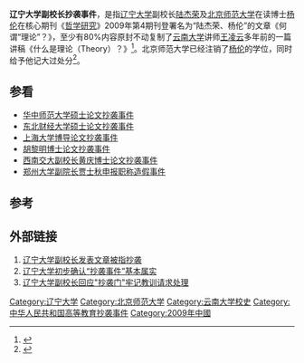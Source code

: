 '''辽宁大学副校长抄袭事件'''，是指[[辽宁大学|辽宁大学]]副校长[[陆杰荣|陆杰荣]]及[[北京师范大学|北京师范大学]]在读博士[[杨伦|杨伦]]在核心期刊《[[哲学研究|哲学研究]]》2009年第4期刊登署名为“陆杰荣、杨伦”的文章《何谓“理论”？》，至少有80%内容原封不动复制了[[云南大学|云南大学]]讲师[[王凌云|王凌云]]多年前的一篇讲稿《什么是理论（Theory）？》<ref>{{Cite book|title=天地一指|last=肖鹰编|first=|publisher=合肥：安徽文艺出版社|year=2012.04|isbn=978-7-5396-3988-8|location=|pages=189}}</ref>。北京师范大学已经注销了[[杨伦|杨伦]]的学位，同时给予他记大过处分<ref>{{Cite book|title=时间性的救赎：2000-2011学术文化论集|last=张弘著|first=|publisher=上海：上海远东出版社|year=2013.05|isbn=978-7-5476-0713-8|location=|pages=273}}</ref>。

==参看==
*[[华中师范大学硕士论文抄袭事件|华中师范大学硕士论文抄袭事件]]
*[[东北财经大学硕士论文抄袭事件|东北财经大学硕士论文抄袭事件]]
*[[上海大学博导论文抄袭事件|上海大学博导论文抄袭事件]]
*[[胡黎明博士论文抄袭事件|胡黎明博士论文抄袭事件]]
*[[西南交大副校长黄庆博士论文抄袭事件|西南交大副校长黄庆博士论文抄袭事件]]
*[[郑州大学副院长贾士秋申报职称造假事件|郑州大学副院长贾士秋申报职称造假事件]]

==参考==
{{reflist}}

==外部链接==
# [http://news.sina.com.cn/c/2009-06-15/174718023392.shtml 辽宁大学副校长发表文章被指抄袭]
# [https://web.archive.org/web/20090619112912/http://news.xinhuanet.com/society/2009-06/15/content_11546178.htm 辽宁大学初步确认“抄袭事件”基本属实]
# [https://web.archive.org/web/20090627130830/http://news.xinhuanet.com/edu/2009-06/24/content_11590446.htm 辽宁大学副校长回应"抄袭门"牢记教训请求处理]

[[Category:辽宁大学|Category:辽宁大学]]
[[Category:北京师范大学|Category:北京师范大学]]
[[Category:云南大学校史|Category:云南大学校史]]
[[Category:中华人民共和国高等教育抄袭事件|Category:中华人民共和国高等教育抄袭事件]]
[[Category:2009年中國|Category:2009年中國]]
